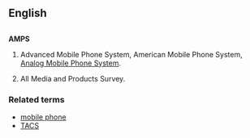 ==English==
=={{Initialism}}==
{{wikipedia}}
'''AMPS'''

#{{electronics}} Advanced Mobile Phone System, American Mobile Phone System, [[w:Analog Mobile Phone System|Analog Mobile Phone System]].
#All Media and Products Survey.

===Related terms===
*[[mobile phone]]
*[[TACS]]